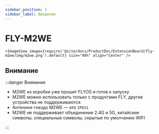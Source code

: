 ```yaml
---
sidebar_position: 1
sidebar_label: Введение
---
```



# FLY-M2WE

    <ImageView image={require('@site/docs/ProductDoc/ExtensionBoard/fly-m2we/img/m2we.png').default} size="40%" align="Center" />

## Внимание

:::danger Внимание

* M2WE из коробки уже прошит FLYOS и готов к запуску
* M2WE можно использовать только с продуктами FLY, другие устройства не поддерживаются
* Антенное гнездо M2WE — это `IPEX1`
* M2WE не поддерживает объединение 2.4G и 5G, китайские символы, специальные символы, скрытые по умолчанию WIFI

:::